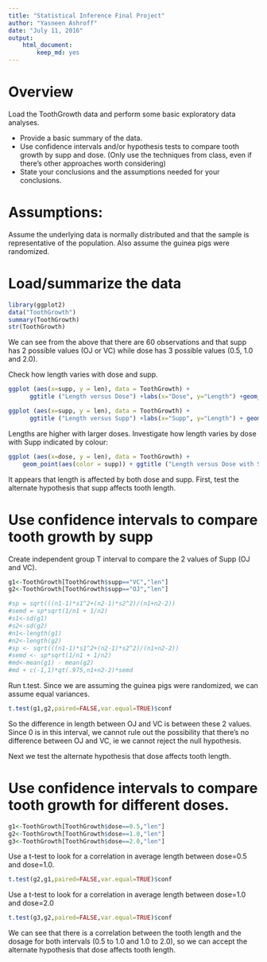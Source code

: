---
title: "Statistical Inference Final Project"
author: "Yasneen Ashroff"
date: "July 11, 2016"
output: 
    html_document: 
        keep_md: yes
---

# Overview

Load the ToothGrowth data and perform some basic exploratory data analyses. 

* Provide a basic summary of the data.
* Use confidence intervals and/or hypothesis tests to compare tooth growth by supp and dose. (Only use the techniques from class, even if there's other approaches worth considering)
* State your conclusions and the assumptions needed for your conclusions.

# Assumptions: 
Assume the underlying data is normally distributed and that the sample is representative of the population. Also assume the guinea pigs were randomized.

# Load/summarize the data
```{r}
library(ggplot2)
data("ToothGrowth")
summary(ToothGrowth)
str(ToothGrowth)
```
We can see from the above that there are 60 observations and that supp has 2 possible values (OJ or VC) while dose has 3 possible values (0.5, 1.0 and 2.0). 

Check how length varies with dose and supp. 
```{r}
ggplot (aes(x=supp, y = len), data = ToothGrowth) + 
      ggtitle ("Length versus Dose") +labs(x="Dose", y="Length") +geom_point()

ggplot (aes(x=supp, y = len), data = ToothGrowth) + 
      ggtitle ("Length versus Supp") +labs(x="Supp", y="Length") + geom_point()


```
Lengths are higher with larger doses. Investigate how length varies by dose with Supp indicated by colour:
```{r}
ggplot (aes(x=dose, y = len), data = ToothGrowth) + 
    geom_point(aes(color = supp)) + ggtitle ("Length versus Dose with Supp Indicated by Colour") +labs(x="Dose", y="Length")
```

It appears that length is affected by both dose and supp. First, test the alternate hypothesis that supp affects tooth length.

# Use confidence intervals to compare tooth growth by supp

Create independent group T interval to compare the 2 values of Supp (OJ and VC).
```{r}
g1<-ToothGrowth[ToothGrowth$supp=="VC","len"]
g2<-ToothGrowth[ToothGrowth$supp=="OJ","len"]
```

```{r echo=FALSE}
#sp = sqrt(((n1-1)*s1^2+(n2-1)*s2^2)/(n1+n2-2))
#semd = sp*sqrt(1/n1 + 1/n2)
#s1<-sd(g1)
#s2<-sd(g2)
#n1<-length(g1)
#n2<-length(g2)
#sp <- sqrt(((n1-1)*s1^2+(n2-1)*s2^2)/(n1+n2-2))
#semd <- sp*sqrt(1/n1 + 1/n2)
#md<-mean(g1) - mean(g2)
#md + c(-1,1)*qt(.975,n1+n2-2)*semd
```
Run t.test. Since we are assuming the guinea pigs were randomized, we can assume equal variances.
```{r}
t.test(g1,g2,paired=FALSE,var.equal=TRUE)$conf
```
So the difference in length between OJ and VC is between these 2 values. Since 0 is in this interval, we cannot rule out the possibility that there's no difference between OJ and VC, ie we cannot reject the null hypothesis.

Next we test the alternate hypothesis that dose affects tooth length.

# Use confidence intervals to compare tooth growth for different doses.

```{r}
g1<-ToothGrowth[ToothGrowth$dose==0.5,"len"]
g2<-ToothGrowth[ToothGrowth$dose==1.0,"len"]
g3<-ToothGrowth[ToothGrowth$dose==2.0,"len"]
```

Use a t-test to look for a correlation in average length between dose=0.5 and dose=1.0. 

```{r}
t.test(g2,g1,paired=FALSE,var.equal=TRUE)$conf
```

Use a t-test to look for a correlation in average length between dose=1.0 and dose=2.0
```{r}
t.test(g3,g2,paired=FALSE,var.equal=TRUE)$conf
```

We can see that there is a correlation between the tooth length and the dosage for both intervals (0.5 to 1.0 and 1.0 to 2.0), so we can accept the alternate hypothesis that dose affects tooth length.
